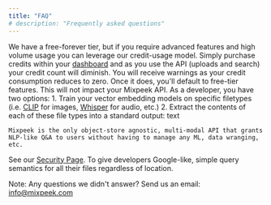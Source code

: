 ```yaml
---
title: "FAQ"
# description: "Frequently asked questions"
---
```


<Accordion title="How much does it cost?">
    We have a free-forever tier, but if you require advanced features and high volume usage you can leverage our credit-usage model. Simply purchase credits within your <a href="https://dash.mixpeek.com">dashboard</a> and as you use the API (uploads and search) your credit count will diminish. You will receive warnings as your credit consumption reduces to zero. Once it does, you'll default to free-tier features. This will not impact your Mixpeek API.
</Accordion>

<Accordion title="How does Mixpeek compare to alternatives?">
    As a developer, you have two options:
        1. Train your vector embedding models on specific filetypes (i.e. <a href="https://github.com/openai/CLIP">CLIP</a> for images, <a href="https://github.com/openai/whisper">Whisper</a> for audio, etc.)
        2. Extract the contents of each of these file types into a standard output: text

    Mixpeek is the only object-store agnostic, multi-modal API that grants NLP-like Q&A to users without having to manage any ML, data wranging, etc.
</Accordion>

<Accordion title="How secure is Mixpeek?">
    See our <a target="blank" href="https://mixpeek.com/security">Security Page</a>.
</Accordion>

<Accordion title="What is the vision for Mixpeek?">
    To give developers Google-like, simple query semantics for all their files regardless of location.
</Accordion>

<Warning>Note: Any questions we didn't answer? Send us an email: info@mixpeek.com</Warning>
